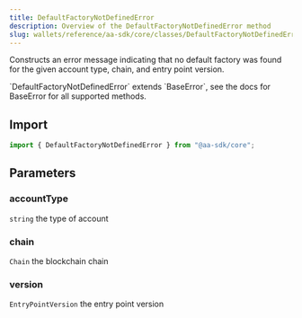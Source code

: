 ```yaml
---
title: DefaultFactoryNotDefinedError
description: Overview of the DefaultFactoryNotDefinedError method
slug: wallets/reference/aa-sdk/core/classes/DefaultFactoryNotDefinedError/constructor
---
```


Constructs an error message indicating that no default factory was found for the given account type, chain, and entry point version.

<Note>
  `DefaultFactoryNotDefinedError` extends `BaseError`, see the docs for
  BaseError for all supported methods.
</Note>

## Import

```ts
import { DefaultFactoryNotDefinedError } from "@aa-sdk/core";
```

## Parameters

### accountType

`string`
the type of account

### chain

`Chain`
the blockchain chain

### version

`EntryPointVersion`
the entry point version
